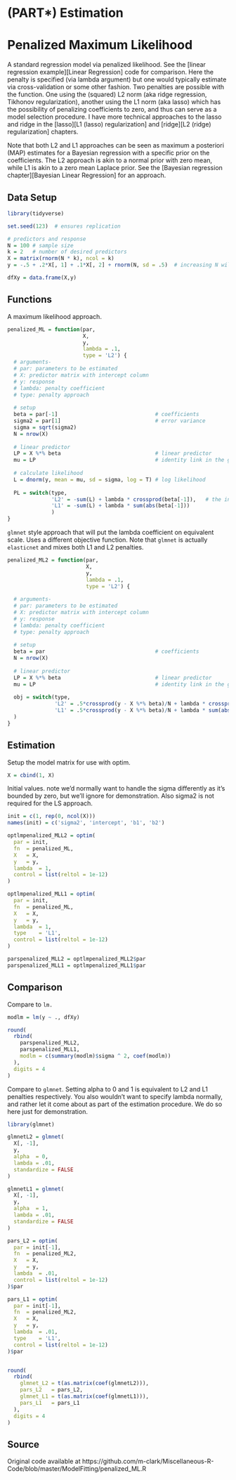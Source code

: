 # (PART\*)  Estimation {-}


# Penalized Maximum Likelihood



A standard regression model via penalized likelihood.  See the [linear
regression example][Linear Regression] code for comparison. Here the
penalty is specified (via lambda argument) but one would typically estimate via
cross-validation or some other fashion. Two penalties are possible with the
function.  One using the (squared) L2 norm (aka ridge regression, Tikhonov
regularization), another using the L1 norm (aka lasso) which has the possibility
of penalizing coefficients to zero, and thus can serve as a model selection
procedure. I have more technical approaches to the lasso and ridge in the [lasso][L1 (lasso) regularization] and [ridge][L2 (ridge) regularization] chapters.

Note that both L2 and L1 approaches can be seen as maximum a posteriori (MAP)
estimates for a Bayesian regression with a specific prior on the
coefficients. The L2 approach is akin to a normal prior with zero mean, while
L1 is akin to a zero mean Laplace prior.  See the [Bayesian regression chapter][Bayesian Linear Regression] for an approach.




##  Data Setup

```r
library(tidyverse)

set.seed(123)  # ensures replication

# predictors and response
N = 100 # sample size
k = 2   # number of desired predictors
X = matrix(rnorm(N * k), ncol = k)  
y = -.5 + .2*X[, 1] + .1*X[, 2] + rnorm(N, sd = .5)  # increasing N will get estimated values closer to these

dfXy = data.frame(X,y)
```






## Functions

A maximum likelihood approach.

```r
penalized_ML = function(par,
                        X,
                        y,
                        lambda = .1,
                        type = 'L2') {
  # arguments- 
  # par: parameters to be estimated
  # X: predictor matrix with intercept column
  # y: response
  # lambda: penalty coefficient
  # type: penalty approach
  
  # setup
  beta = par[-1]                               # coefficients
  sigma2 = par[1]                              # error variance
  sigma = sqrt(sigma2)
  N = nrow(X)
  
  # linear predictor
  LP = X %*% beta                              # linear predictor
  mu = LP                                      # identity link in the glm sense
  
  # calculate likelihood
  L = dnorm(y, mean = mu, sd = sigma, log = T) # log likelihood
  
  PL = switch(type,
              'L2' = -sum(L) + lambda * crossprod(beta[-1]),   # the intercept is not penalized
              'L1' = -sum(L) + lambda * sum(abs(beta[-1]))
              )
}
```





`glmnet` style approach that will put the lambda coefficient on equivalent
scale. Uses a different objective function.  Note that `glmnet` is actually
`elasticnet` and mixes both L1 and L2 penalties.

```r
penalized_ML2 = function(par,
                         X,
                         y,
                         lambda = .1,
                         type = 'L2') {
  
  # arguments- 
  # par: parameters to be estimated
  # X: predictor matrix with intercept column
  # y: response
  # lambda: penalty coefficient
  # type: penalty approach
  
  # setup
  beta = par                                   # coefficients
  N = nrow(X)
  
  # linear predictor
  LP = X %*% beta                              # linear predictor
  mu = LP                                      # identity link in the glm sense
  
  obj = switch(type,
               'L2' = .5*crossprod(y - X %*% beta)/N + lambda * crossprod(beta[-1]),
               'L1' = .5*crossprod(y - X %*% beta)/N + lambda * sum(abs(beta[-1]))
  )
}
```







## Estimation

Setup the model matrix for use with <span class="func" style = "">optim</span>.

```r
X = cbind(1, X)
```



Initial values. note we'd normally want to handle the sigma differently as
it's bounded by zero, but we'll ignore for demonstration. Also sigma2 is not
required for the LS approach.

```r
init = c(1, rep(0, ncol(X)))
names(init) = c('sigma2', 'intercept', 'b1', 'b2')

optlmpenalized_MLL2 = optim(
  par = init,
  fn  = penalized_ML,
  X   = X,
  y   = y,
  lambda  = 1,
  control = list(reltol = 1e-12)
)

optlmpenalized_MLL1 = optim(
  par = init,
  fn  = penalized_ML,
  X   = X,
  y   = y,
  lambda  = 1,
  type    = 'L1',
  control = list(reltol = 1e-12)
)

parspenalized_MLL2 = optlmpenalized_MLL2$par
parspenalized_MLL1 = optlmpenalized_MLL1$par
```






## Comparison
Compare to `lm.`

```r
modlm = lm(y ~ ., dfXy)

round(
  rbind(
    parspenalized_MLL2,
    parspenalized_MLL1,
    modlm = c(summary(modlm)$sigma ^ 2, coef(modlm))
  ), 
  digits = 4
)
```



Compare to `glmnet`. Setting alpha to 0 and 1 is equivalent to L2 and L1
penalties respectively. You also wouldn't want to specify lambda normally,
and rather let it come about as part of the estimation procedure.  We do so
here just for demonstration.


```r
library(glmnet)

glmnetL2 = glmnet(
  X[, -1],
  y,
  alpha  = 0,
  lambda = .01,
  standardize = FALSE
)

glmnetL1 = glmnet(
  X[, -1],
  y,
  alpha  = 1,
  lambda = .01,
  standardize = FALSE
)

pars_L2 = optim(
  par = init[-1],
  fn  = penalized_ML2,
  X   = X,
  y   = y,
  lambda  = .01,
  control = list(reltol = 1e-12)
)$par

pars_L1 = optim(
  par = init[-1],
  fn  = penalized_ML2,
  X   = X,
  y   = y,
  lambda  = .01,
  type    = 'L1',
  control = list(reltol = 1e-12)
)$par


round(
  rbind(
    glmnet_L2 = t(as.matrix(coef(glmnetL2))),
    pars_L2   = pars_L2,
    glmnet_L1 = t(as.matrix(coef(glmnetL1))),
    pars_L1   = pars_L1
  ),
  digits = 4
)
```




## Source

Original code available at https://github.com/m-clark/Miscellaneous-R-Code/blob/master/ModelFitting/penalized_ML.R
